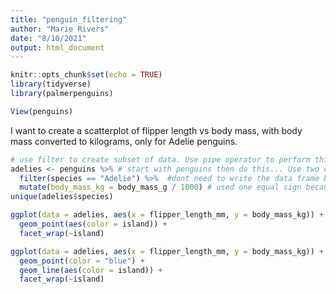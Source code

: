 ```yaml
---
title: "penguin_filtering"
author: "Marie Rivers"
date: "8/10/2021"
output: html_document
---
```


```r
knitr::opts_chunk$set(echo = TRUE)
library(tidyverse)
library(palmerpenguins)
```

```r
View(penguins)
```

I want to create a scatterplot of flipper length vs body mass, with body mass converted to kilograms, only for Adelie penguins.

```r
# use filter to create subset of data. Use pipe operator to perform things in sequence (and then), pipe shortcut = command + shift + M
adelies <- penguins %>% # start with penguins then do this... Use two equal signs because you are asking "is equal?"
  filter(species == "Adelie") %>%  #dont need to write the data frame because you already piped it in
  mutate(body_mass_kg = body_mass_g / 1000) # used one equal sign because we are assigning, not asking if equal
unique(adelies$species)

ggplot(data = adelies, aes(x = flipper_length_mm, y = body_mass_kg)) +
  geom_point(aes(color = island)) +
  facet_wrap(~island)
```
```r
ggplot(data = adelies, aes(x = flipper_length_mm, y = body_mass_kg)) +
  geom_point(color = "blue") +
  geom_line(aes(color = island)) +
  facet_wrap(~island)
```

